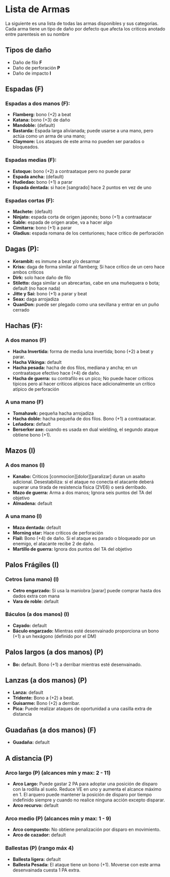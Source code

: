 # Lista de Armas

La siguiente es una lista de todas las armas disponibles y sus categorias.
Cada arma tiene un tipo de daño por defecto que afecta los criticos anotado entre parentesis en su nombre

## Tipos de daño

- Daño de filo **F**
- Daño de perforación **P**
- Daño de impacto **I**

## Espadas (F)

### Espadas a dos manos (F):

- **Flamberg:** bono (+2) a beat
- **Katana:** bono (+3) de daño
- **Mandoble:** (default)
- **Bastarda:** Espada larga alivianada; puede usarse a una mano, pero actúa como un arma de una mano;
- **Claymore:** Los ataques de este arma no pueden ser parados o bloqueados.

### Espadas medias (F):

- **Estoque:** bono (+2) a contraataque pero no puede parar
- **Espada ancha:** (default)
- **Hudiedao:** bono (+1) a parar
- **Espada dentada:** si hace [sangrado] hace 2 puntos en vez de uno

### Espadas cortas (F):

- **Machete:** (default)
- **Ninjato:** espada corta de origen japonés; bono (+1) a contraatacar
- **Sable:** espada de origen arabe, va a hacer algo
- **Cimitarra:** bono (+1) a parar
- **Gladius:** espada romana de los centuriones; hace critico de perforación

## Dagas (P):

- **Kerambit:** es inmune a beat y/o desarmar
- **Kriss:** daga de forma similar al flamberg; Si hace crítico de un cero hace ambos críticos
- **Dirk:** solo hace daño de filo
- **Stiletto:** daga similar a un abrecartas, cabe en una muñequera o bota; default (no hace nada)
- **Jitte y Sai:** bono (+1) a parar y beat
- **Seax:** daga arrojadiza
- **QuanDon:** puede ser plegado como una sevillana y entrar en un puño cerrado

## Hachas (F):

### A dos manos (F)

- **Hacha Invertida:** forma de media luna invertida; bono (+2) a beat y parar.
- **Hacha Vikinga:** default
- **Hacha pesada:** hacha de dos filos, mediana y ancha; en un contraataque efectivo hace (+4) de daño.
- **Hacha de guerra:** su contrafilo es un pico; No puede hacer críticos típicos pero al hacer críticos atípicos hace adicionalmente un crítico atípico de perforación

### A una mano (F)

- **Tomahawk:** pequeña hacha arrojadiza
- **Hacha doble:** hacha pequeña de dos filos. Bono (+1) a contraatacar.
- **Leñadora:** default
- **Berserker axe:** cuando es usada en dual wielding, el segundo ataque obtiene bono (+1).

## Mazos (I)

### A dos manos (I)

- **Kanabo:** Criticos [conmocion][dolor][paralizar] duran un asalto adicional. Desestabiliza: si el ataque no conecta el atacante deberá superar una tirada de resistencia física (2VE6) o será derribado.
- **Mazo de guerra:** Arma a dos manos; Ignora seis puntos del TA del objetivo
- **Almadena:** default

### A una mano (I)

- **Maza dentada:** default
- **Morning star:** Hace críticos de perforación
- **Flail:** Bono (+4) de daño. Si el ataque es parado o bloqueado por un enemigo, el atacante recibe 2 de daño.
- **Martillo de guerra:** Ignora dos puntos del TA del objetivo

## Palos Frágiles (I)

### Cetros (una mano) (I)

- **Cetro engarzado:** Si usa la maniobra [parar] puede comprar hasta dos dados extra con mana
- **Vara de roble**: default

### Báculos (a dos manos) (I)

- **Cayado:** default
- **Báculo engarzado:** Mientras esté desenvainado proporciona un bono (+1) a un hexágono (definido por el DM)

## Palos largos (a dos manos) (P)

- **Bo:** default. Bono (+1) a derribar mientras esté desenvainado.

## Lanzas (a dos manos) (P)

- **Lanza:** default
- **Tridente:** Bono a (+2) a beat.
- **Guisarme:** Bono (+2) a derribar.
- **Pica:** Puede realizar ataques de oportunidad a una casilla extra de distancia

## Guadañas (a dos manos) (F)

- **Guadaña:** default

## A distancia (P)

### Arco largo (P) (alcances min y max: 2 - 11)

- **Arco Largo:** Puede gastar 2 PA para adoptar una posición de disparo con la rodilla al suelo. Reduce VE en uno y aumenta el alcance máximo en 1. El arquero puede mantener la posición de disparo por tiempo indefinido siempre y cuando no realice ninguna acción excepto disparar.
- **Arco recurvo:** default

### Arco medio (P) (alcances min y max: 1 - 9)

- **Arco compuesto:** No obtiene penalización por disparo en movimiento.
- **Arco de cazador:** default

### Ballestas (P) (rango máx 4)

- **Ballesta ligera:** default
- **Ballesta Pesada:** El ataque tiene un bono (+1). Moverse con este arma desenvainada cuesta 1 PA extra.
